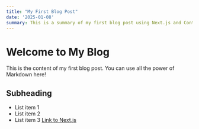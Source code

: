 ```yaml
---
title: "My First Blog Post"
date: '2025-01-08'
summary: This is a summary of my first blog post using Next.js and Contentlayer.
---
```


# Welcome to My Blog
This is the content of my first blog post. You can use all the power of Markdown here!
## Subheading
- List item 1
- List item 2
- List item 3
[Link to Next.js](https://nextjs.org)